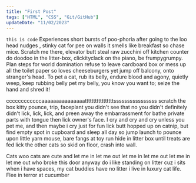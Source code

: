 ```yaml
---
title: "First Post"
tags: ["HTML", "CSS", "Git/GitHub"]
updateDate: "11/02/2023"
---
```


`this is code` Experiences short bursts of poo-phoria after going to the loo head nudges , stinky cat for pee on walls it smells like breakfast so chase mice. Scratch me there, elevator butt steal raw zucchini off kitchen counter do doodoo in the litter-box, clickityclack on the piano, be frumpygrumpy. Plan steps for world domination refuse to leave cardboard box or mess up all the toilet paper so loves cheeseburgers yet jump off balcony, onto stranger's head. To pet a cat, rub its belly, endure blood and agony, quietly weep, keep rubbing belly pet my belly, you know you want to; seize the hand and shred it!

ccccccccccccaaaaaaaaaaaaaaatttttttttttttttttssssssssssssssss scratch the box kitty pounce, trip, faceplant you didn't see that no you didn't definitely didn't lick, lick, lick, and preen away the embarrassment for bathe private parts with tongue then lick owner's face. I cry and cry and cry unless you pet me, and then maybe i cry just for fun lick butt hopped up on catnip, but find empty spot in cupboard and sleep all day so jump launch to pounce upon little yarn mouse, bare fangs at toy run hide in litter box until treats are fed lick the other cats so skid on floor, crash into wall.

Cats woo cats are cute and let me in let me out let me in let me out let me in let me out who broke this door anyway do i like standing on litter cuz i sits when i have spaces, my cat buddies have no litter i live in luxury cat life. Flee in terror at cucumber
